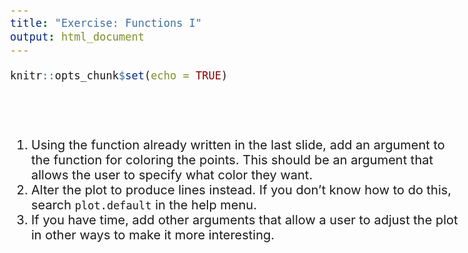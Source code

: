 ```yaml
---
title: "Exercise: Functions I"
output: html_document
---
```


```r
knitr::opts_chunk$set(echo = TRUE)
```
<style type="text/css">

body{ /* Normal  */
      font-size: 20px;
  }
</style>

<br><br>

1. Using the function already written in the last slide, add an argument to the function for coloring the points. This should be an argument that allows the user to specify what color they want.   
1. Alter the plot to produce lines instead. If you don't know how to do this, search `plot.default` in the help menu.  
1. If you have time, add other arguments that allow a user to adjust the plot in other ways to make it more interesting.  

